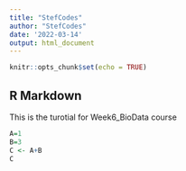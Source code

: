 ```yaml
---
title: "StefCodes"
author: "StefCodes"
date: '2022-03-14'
output: html_document
---
```


```r
knitr::opts_chunk$set(echo = TRUE)
```

## R Markdown

This is the turotial for Week6_BioData course
```r
A=1
B=3
C <- A+B
C
```

